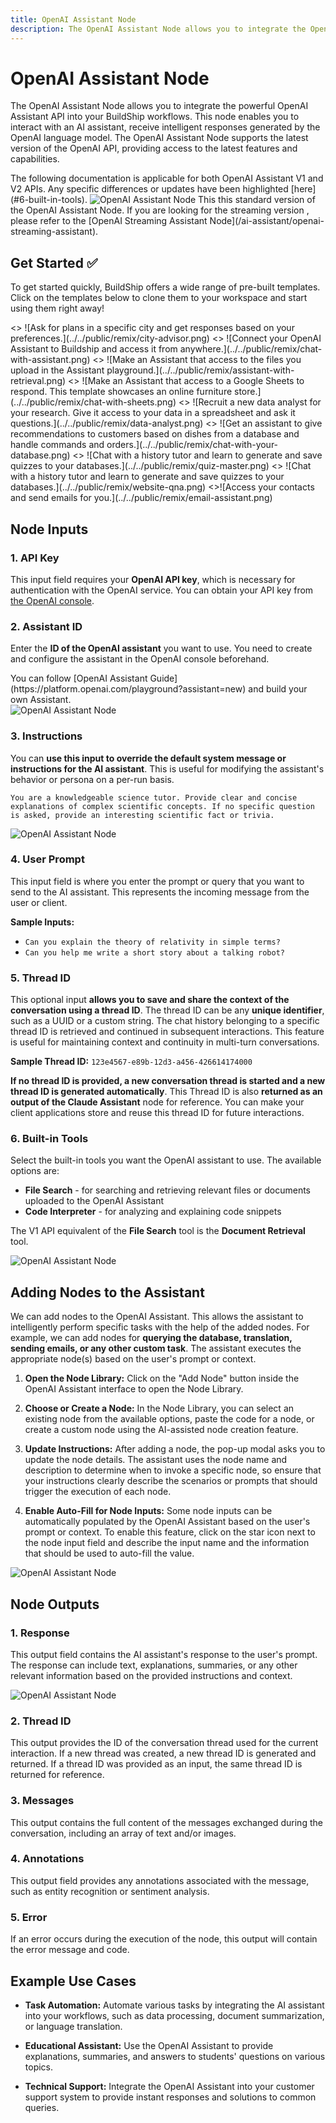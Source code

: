 ```yaml
---
title: OpenAI Assistant Node
description: The OpenAI Assistant Node allows you to integrate the OpenAI Assistant API into your BuildShip workflows.
---
```



# OpenAI Assistant Node

The OpenAI Assistant Node allows you to integrate the powerful OpenAI Assistant API into your BuildShip workflows. This
node enables you to interact with an AI assistant, receive intelligent responses generated by the OpenAI language model.
The OpenAI Assistant Node supports the latest version of the OpenAI API, providing access to the latest features and
capabilities.

<Callout>
  The following documentation is applicable for both OpenAI Assistant V1 and V2 APIs. Any specific differences or
  updates have been highlighted [here](#6-built-in-tools).
</Callout>

<Image src={openai1} alt='OpenAI Assistant Node' width={1200} />

<Callout>
  This this standard version of the OpenAI Assistant Node. If you are looking for the streaming version , please refer
  to the [OpenAI Streaming Assistant Node](/ai-assistant/openai-streaming-assistant).
</Callout>

## Get Started ✅

To get started quickly, BuildShip offers a wide range of pre-built templates. Click on the templates below to clone them
to your workspace and start using them right away!

<Cards num={3}>
  <Card
    image
    arrow
    title='Ask for plans in a specific city and get responses based on your preferences.'
    href='https://buildship.app/remix?template=assistant-city'
  >
    <>
      ![Ask for plans in a specific city and get responses based on your
      preferences.](../../public/remix/city-advisor.png)
    </>
  </Card>
  <Card
    image
    arrow
    title='Connect your OpenAI Assistant to Buildship and access it from anywhere.'
    href='https://buildship.app/remix?template=assistant-conversation'
  >
    <>
      ![Connect your OpenAI Assistant to Buildship and access it from
      anywhere.](../../public/remix/chat-with-assistant.png)
    </>
  </Card>
  <Card
    image
    arrow
    title='Make an Assistant that access to the files you upload in the Assistant playground.'
    href='https://buildship.app/remix?template=assistant-retrieval'
  >
    <>
      ![Make an Assistant that access to the files you upload in the Assistant
      playground.](../../public/remix/assistant-with-retrieval.png)
    </>
  </Card>
  <Card
    image
    arrow
    title='Make an Assistant that access to a Google Sheets to respond. This template showcases an online furniture store.'
    href='https://buildship.app/remix?template=assistant-sheets'
  >
    <>
      ![Make an Assistant that access to a Google Sheets to respond. This template showcases an online furniture
      store.](../../public/remix/chat-with-sheets.png)
    </>
  </Card>
  <Card
    image
    arrow
    title='Recruit a new data analyst for your research. Give it access to your data in a spreadsheet and ask it questions.'
    href='https://buildship.app/remix?template=assistant-data-analyst'
  >
    <>
      ![Recruit a new data analyst for your research. Give it access to your data in a spreadsheet and ask it
      questions.](../../public/remix/data-analyst.png)
    </>
  </Card>
  <Card
    image
    arrow
    title='Get an assistant to give recommendations to customers based on dishes from a database and handle commands and orders.'
    href='https://buildship.app/remix?template=assistant-menu-recommender'
  >
    <>
      ![Get an assistant to give recommendations to customers based on dishes from a database and handle commands and
      orders.](../../public/remix/chat-with-your-database.png)
    </>
  </Card>
  <Card
    image
    arrow
    title='Chat with a history tutor and learn to generate and save quizzes to your databases.'
    href='https://buildship.app/remix?template=assistant-quiz-master'
  >
    <>
      ![Chat with a history tutor and learn to generate and save quizzes to your
      databases.](../../public/remix/quiz-master.png)
    </>
  </Card>
  <Card
    image
    arrow
    title='Scrape a website and get your Assistant to answer questions about it.'
    href='https://buildship.app/remix?template=assistant-scrape'
  >
    <>
      ![Chat with a history tutor and learn to generate and save quizzes to your
      databases.](../../public/remix/website-qna.png)
    </>
  </Card>
  <Card
    image
    arrow
    title='Access your contacts and send emails for you.'
    href='https://buildship.app/remix?template=assistant-mail'
  >
    <>![Access your contacts and send emails for you.](../../public/remix/email-assistant.png)</>
  </Card>
</Cards>

## Node Inputs

### 1. API Key

This input field requires your **OpenAI API key**, which is necessary for authentication with the OpenAI service. You
can obtain your API key from [the OpenAI console](https://platform.openai.com/account/api-keys).

### 2. Assistant ID

Enter the **ID of the OpenAI assistant** you want to use. You need to create and configure the assistant in the OpenAI
console beforehand.

<Callout emoji='🚀'>
  You can follow [OpenAI Assistant Guide](https://platform.openai.com/playground?assistant=new) and build your own
  Assistant.
</Callout>
<br />
<Image src={openai4} alt='OpenAI Assistant Node' width={1200} />

### 3. Instructions

You can **use this input to override the default system message or instructions for the AI assistant**. This is useful
for modifying the assistant's behavior or persona on a per-run basis.

```
You are a knowledgeable science tutor. Provide clear and concise explanations of complex scientific concepts. If no specific question is asked, provide an interesting scientific fact or trivia.
```

<Image src={openai3} alt='OpenAI Assistant Node' width={1200} />

### 4. User Prompt

This input field is where you enter the prompt or query that you want to send to the AI assistant. This represents the
incoming message from the user or client.

**Sample Inputs:**

- `Can you explain the theory of relativity in simple terms?`
- `Can you help me write a short story about a talking robot?`

### 5. Thread ID

This optional input **allows you to save and share the context of the conversation using a thread ID**. The thread ID
can be any **unique identifier**, such as a UUID or a custom string. The chat history belonging to a specific thread ID
is retrieved and continued in subsequent interactions. This feature is useful for maintaining context and continuity in
multi-turn conversations.

**Sample Thread ID:** `123e4567-e89b-12d3-a456-426614174000`

**If no thread ID is provided, a new conversation thread is started and a new thread ID is generated automatically**.
This Thread ID is also **returned as an output of the Claude Assistant** node for reference. You can make your client
applications store and reuse this thread ID for future interactions.

### 6. Built-in Tools

Select the built-in tools you want the OpenAI assistant to use. The available options are:

- **File Search** - for searching and retrieving relevant files or documents uploaded to the OpenAI Assistant
- **Code Interpreter** - for analyzing and explaining code snippets

<Callout>The V1 API equivalent of the **File Search** tool is the **Document Retrieval** tool.</Callout>

<Image src={openai2} alt='OpenAI Assistant Node' width={1200} />

## Adding Nodes to the Assistant

We can add nodes to the OpenAI Assistant. This allows the assistant to intelligently perform specific tasks with the
help of the added nodes. For example, we can add nodes for **querying the database, translation, sending emails, or any
other custom task**. The assistant executes the appropriate node(s) based on the user's prompt or context.

1. **Open the Node Library:** Click on the "Add Node" button inside the OpenAI Assistant interface to open the Node
   Library.

2. **Choose or Create a Node:** In the Node Library, you can select an existing node from the available options, paste
   the code for a node, or create a custom node using the AI-assisted node creation feature.

3. **Update Instructions:** After adding a node, the pop-up modal asks you to update the node details. The assistant
   uses the node name and description to determine when to invoke a specific node, so ensure that your instructions
   clearly describe the scenarios or prompts that should trigger the execution of each node.

4. **Enable Auto-Fill for Node Inputs:** Some node inputs can be automatically populated by the OpenAI Assistant based
   on the user's prompt or context. To enable this feature, click on the star icon next to the node input field and
   describe the input name and the information that should be used to auto-fill the value.

<Image src={openai6} alt='OpenAI Assistant Node' width={1200} />

## Node Outputs

### 1. Response

This output field contains the AI assistant's response to the user's prompt. The response can include text,
explanations, summaries, or any other relevant information based on the provided instructions and context.

<Image src={openai5} alt='OpenAI Assistant Node' width={1200} />

### 2. Thread ID

This output provides the ID of the conversation thread used for the current interaction. If a new thread was created, a
new thread ID is generated and returned. If a thread ID was provided as an input, the same thread ID is returned for
reference.

### 3. Messages

This output contains the full content of the messages exchanged during the conversation, including an array of text
and/or images.

### 4. Annotations

This output field provides any annotations associated with the message, such as entity recognition or sentiment
analysis.

### 5. Error

If an error occurs during the execution of the node, this output will contain the error message and code.

## Example Use Cases

- **Task Automation:** Automate various tasks by integrating the AI assistant into your workflows, such as data
  processing, document summarization, or language translation.

- **Educational Assistant:** Use the OpenAI Assistant to provide explanations, summaries, and answers to students'
  questions on various topics.

- **Technical Support:** Integrate the OpenAI Assistant into your customer support system to provide instant responses
  and solutions to common queries.
